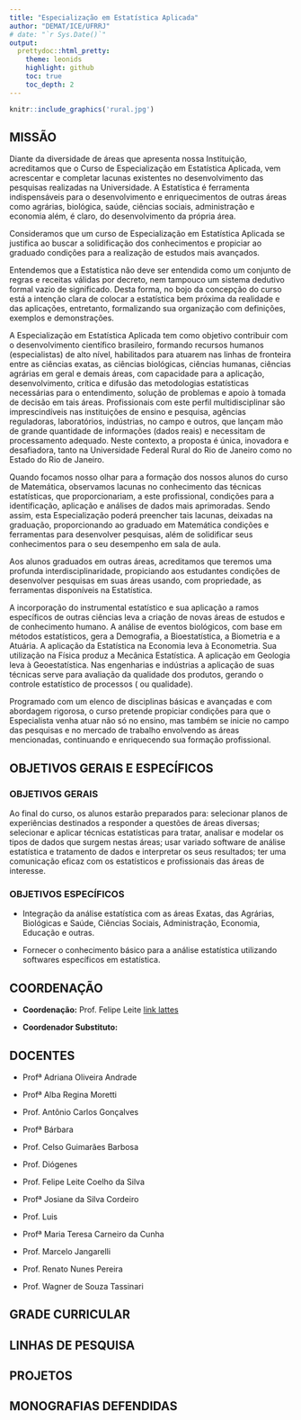 ```yaml
---
title: "Especialização em Estatística Aplicada"
author: "DEMAT/ICE/UFRRJ"
# date: "`r Sys.Date()`"
output:
  prettydoc::html_pretty:
    theme: leonids
    highlight: github
    toc: true
    toc_depth: 2
---
```


```r
knitr::include_graphics('rural.jpg')
```

## MISSÃO

  Diante da diversidade de áreas que apresenta nossa Instituição, acreditamos que o Curso de Especialização em  Estatística  Aplicada, vem acrescentar e completar lacunas existentes no desenvolvimento das pesquisas realizadas na Universidade. A  Estatística é ferramenta indispensáveis para o desenvolvimento e enriquecimentos de outras áreas como  agrárias, biológica, saúde, ciências sociais, administração e economia além, é claro, do desenvolvimento da própria área.  

  Consideramos que um curso de Especialização em Estatística  Aplicada  se justifica ao buscar a solidificação dos conhecimentos e propiciar ao graduado condições para  a realização de estudos mais avançados.

  Entendemos que a Estatística não deve ser entendida como um conjunto de regras e receitas válidas por decreto, nem tampouco um sistema dedutivo formal vazio de significado. Desta forma, no bojo da concepção do curso está a intenção clara de colocar a estatística bem próxima da realidade e das aplicações, entretanto, formalizando sua organização com definições, exemplos e demonstrações.
         
  A Especialização em Estatística Aplicada tem como objetivo contribuir com o desenvolvimento científico brasileiro, formando recursos humanos (especialistas) de alto nível, habilitados para atuarem nas linhas de fronteira entre as ciências exatas, as ciências biológicas, ciências humanas, ciências agrárias em geral e demais áreas, com capacidade para a aplicação, desenvolvimento, crítica e difusão das metodologias estatísticas necessárias para o entendimento, solução de problemas e apoio à tomada de decisão em tais áreas.  Profissionais com este perfil multidisciplinar são imprescindíveis nas instituições de ensino e pesquisa, agências reguladoras, laboratórios, indústrias, no campo e  outros, que lançam mão de grande quantidade de informações (dados reais) e necessitam de processamento adequado. Neste contexto, a proposta é única, inovadora e desafiadora, tanto na Universidade Federal Rural do Rio de Janeiro como no Estado do Rio de Janeiro.
  
  Quando focamos nosso olhar para a formação dos nossos alunos do curso de Matemática, observamos lacunas no conhecimento das técnicas  estatísticas,  que proporcionariam, a este profissional, condições para a identificação, aplicação e análises de dados mais aprimoradas. Sendo assim, esta Especialização poderá preencher tais lacunas, deixadas na graduação, proporcionando ao graduado em Matemática condições  e ferramentas para desenvolver pesquisas, além de solidificar seus conhecimentos para o seu desempenho em sala de aula.

  Aos alunos graduados em outras áreas, acreditamos que teremos uma profunda interdisciplinaridade, propiciando aos estudantes condições de desenvolver pesquisas em suas áreas usando, com propriedade, as ferramentas disponíveis na Estatística.  
        
  A incorporação do instrumental estatístico e sua aplicação a ramos específicos de outras ciências leva  a criação de novas áreas de estudos e de conhecimento humano. A análise de eventos biológicos, com base em métodos estatísticos, gera a Demografia, a Bioestatística, a Biometria e a Atuária.  A aplicação da Estatística na Economia leva à Econometria. Sua utilização na Física produz a Mecânica Estatística.   A aplicação em Geologia leva à Geoestatística. Nas engenharias e indústrias  a aplicação de suas técnicas  serve para avaliação da qualidade dos produtos, gerando o controle estatístico de processos ( ou qualidade).
         
  Programado com um elenco de disciplinas básicas e avançadas  e com abordagem rigorosa, o curso pretende propiciar condições para que o Especialista venha atuar não só no ensino, mas também se inicie no campo das pesquisas e no mercado de trabalho envolvendo as áreas mencionadas, continuando e enriquecendo sua formação profissional.

## OBJETIVOS GERAIS E ESPECÍFICOS

###  OBJETIVOS GERAIS 
        
  Ao final do curso, os alunos estarão preparados para: selecionar planos de experiências destinados a responder a questões de áreas diversas; selecionar e aplicar técnicas estatísticas para tratar, analisar e modelar os tipos de dados que surgem nestas áreas; usar variado software de análise estatística e tratamento de dados e interpretar os seus resultados; ter uma  comunicação eficaz com os estatísticos e profissionais das áreas de interesse.

### OBJETIVOS ESPECÍFICOS
      
- Integração da análise estatística com as áreas Exatas, das Agrárias, Biológicas e Saúde, Ciências Sociais, Administração, Economia,  Educação  e outras.

- Fornecer o conhecimento básico para a análise estatística utilizando softwares específicos em estatística.

## COORDENAÇÃO

- **Coordenação:** Prof. Felipe Leite [link lattes](http://lattes.cnpq.br/9601624302826678)

- **Coordenador Substituto:** 

## DOCENTES

- Profª Adriana Oliveira Andrade

- Profª Alba Regina Moretti

- Prof. Antônio Carlos Gonçalves

- Profª Bárbara

- Prof. Celso Guimarães Barbosa

- Prof. Diógenes

- Prof. Felipe Leite Coelho da Silva

- Profª Josiane da Silva Cordeiro

- Prof. Luis

- Profª Maria Teresa Carneiro da Cunha

- Prof. Marcelo Jangarelli

- Prof. Renato Nunes Pereira

- Prof. Wagner de Souza Tassinari


## GRADE CURRICULAR

## LINHAS DE PESQUISA

## PROJETOS

## MONOGRAFIAS DEFENDIDAS



